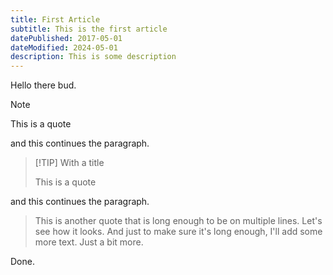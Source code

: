 ```yaml
---
title: First Article
subtitle: This is the first article
datePublished: 2017-05-01
dateModified: 2024-05-01
description: This is some description
---
```


Hello there bud.

> [!NOTE]
>
> This is a quote

and this continues the paragraph.

> [!TIP] With a title
>
> This is a quote

and this continues the paragraph.

> This is another quote that is long enough to be on multiple lines. Let's see how it looks. And just to make sure it's long enough, I'll add some more text. Just a bit more.

Done.
